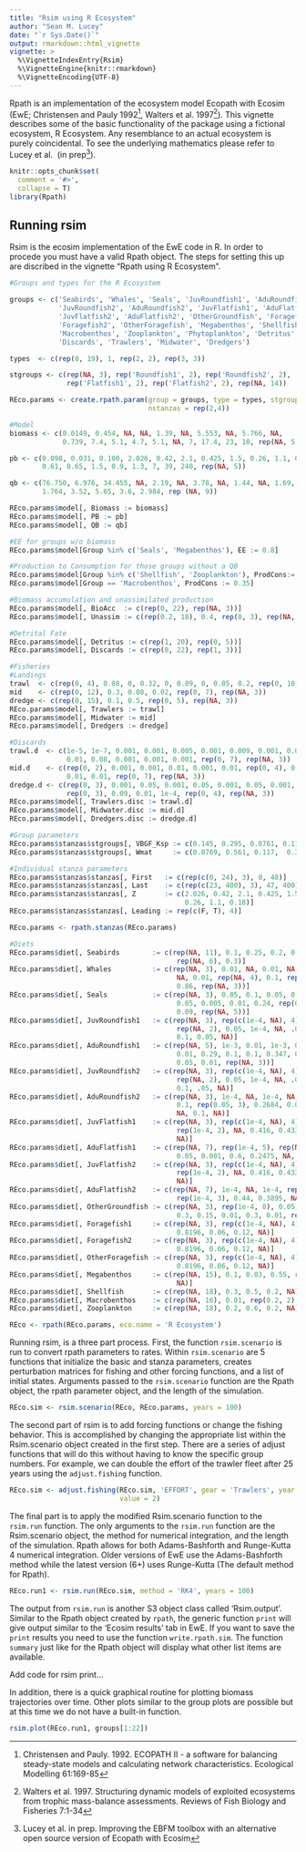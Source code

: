 ```yaml
---
title: "Rsim using R Ecosystem"
author: "Sean M. Lucey"
date: "`r Sys.Date()`"
output: rmarkdown::html_vignette
vignette: >
  %\VignetteIndexEntry{Rsim}
  %\VignetteEngine{knitr::rmarkdown}
  %\VignetteEncoding{UTF-8}
---
```


Rpath is an implementation of the ecosystem model Ecopath with Ecosim (EwE; 
Christensen and Pauly 1992^[Christensen and Pauly. 1992. ECOPATH II - a software
for balancing steady-state models and calculating network characteristics. 
Ecological Modelling 61:169-85], Walters et al. 1997^[Walters et al. 1997. 
Structuring dynamic models of exploited ecosystems from trophic mass-balance 
assessments. Reviews of Fish Biology and Fisheries 7:1-34]).  This vignette 
describes some of the basic functionality of the package using a fictional 
ecosystem, R Ecosystem.  Any resemblance to an actual ecosystem is purely 
coincidental.  To see the underlying mathematics please refer to Lucey et al. 
(in prep^[Lucey et al. in prep. Improving the EBFM toolbox with an alternative 
open source version of Ecopath with Ecosim]).  

```r
knitr::opts_chunk$set(
  comment = '#>',
  collapse = T)
library(Rpath)
````

## Running rsim

Rsim is the ecosim implementation of the EwE code in R.  In order to procede you
must have a valid Rpath object.  The steps for setting this up are discribed in 
the vignette "Rpath using R Ecosystem".

```r
#Groups and types for the R Ecosystem

groups <- c('Seabirds', 'Whales', 'Seals', 'JuvRoundfish1', 'AduRoundfish1', 
            'JuvRoundfish2', 'AduRoundfish2', 'JuvFlatfish1', 'AduFlatfish1',
            'JuvFlatfish2', 'AduFlatfish2', 'OtherGroundfish', 'Foragefish1',
            'Foragefish2', 'OtherForagefish', 'Megabenthos', 'Shellfish',
            'Macrobenthos', 'Zooplankton', 'Phytoplankton', 'Detritus', 
            'Discards', 'Trawlers', 'Midwater', 'Dredgers')

types  <- c(rep(0, 19), 1, rep(2, 2), rep(3, 3))

stgroups <- c(rep(NA, 3), rep('Roundfish1', 2), rep('Roundfish2', 2), 
              rep('Flatfish1', 2), rep('Flatfish2', 2), rep(NA, 14))

REco.params <- create.rpath.param(group = groups, type = types, stgroup = stgroups,
                                  nstanzas = rep(2,4))

#Model
biomass <- c(0.0149, 0.454, NA, NA, 1.39, NA, 5.553, NA, 5.766, NA,
             0.739, 7.4, 5.1, 4.7, 5.1, NA, 7, 17.4, 23, 10, rep(NA, 5))

pb <- c(0.098, 0.031, 0.100, 2.026, 0.42, 2.1, 0.425, 1.5, 0.26, 1.1, 0.18, 0.6,
        0.61, 0.65, 1.5, 0.9, 1.3, 7, 39, 240, rep(NA, 5))

qb <- c(76.750, 6.976, 34.455, NA, 2.19, NA, 3.78, NA, 1.44, NA, 1.69,
        1.764, 3.52, 5.65, 3.6, 2.984, rep (NA, 9))

REco.params$model[, Biomass := biomass]
REco.params$model[, PB := pb]
REco.params$model[, QB := qb]

#EE for groups w/o biomass
REco.params$model[Group %in% c('Seals', 'Megabenthos'), EE := 0.8]

#Production to Consumption for those groups without a QB
REco.params$model[Group %in% c('Shellfish', 'Zooplankton'), ProdCons:= 0.25]
REco.params$model[Group == 'Macrobenthos', ProdCons := 0.35]

#Biomass accumulation and unassimilated production
REco.params$model[, BioAcc  := c(rep(0, 22), rep(NA, 3))]
REco.params$model[, Unassim := c(rep(0.2, 18), 0.4, rep(0, 3), rep(NA, 3))]

#Detrital Fate
REco.params$model[, Detritus := c(rep(1, 20), rep(0, 5))]
REco.params$model[, Discards := c(rep(0, 22), rep(1, 3))]

#Fisheries
#Landings
trawl  <- c(rep(0, 4), 0.08, 0, 0.32, 0, 0.09, 0, 0.05, 0.2, rep(0, 10), rep(NA, 3))
mid    <- c(rep(0, 12), 0.3, 0.08, 0.02, rep(0, 7), rep(NA, 3))
dredge <- c(rep(0, 15), 0.1, 0.5, rep(0, 5), rep(NA, 3))
REco.params$model[, Trawlers := trawl]
REco.params$model[, Midwater := mid]
REco.params$model[, Dredgers := dredge]

#Discards
trawl.d  <- c(1e-5, 1e-7, 0.001, 0.001, 0.005, 0.001, 0.009, 0.001, 0.04, 0.001,
              0.01, 0.08, 0.001, 0.001, 0.001, rep(0, 7), rep(NA, 3))
mid.d    <- c(rep(0, 2), 0.001, 0.001, 0.01, 0.001, 0.01, rep(0, 4), 0.05, 0.05,
              0.01, 0.01, rep(0, 7), rep(NA, 3))
dredge.d <- c(rep(0, 3), 0.001, 0.05, 0.001, 0.05, 0.001, 0.05, 0.001, 0.01, 0.05,
              rep(0, 3), 0.09, 0.01, 1e-4, rep(0, 4), rep(NA, 3))
REco.params$model[, Trawlers.disc := trawl.d]
REco.params$model[, Midwater.disc := mid.d]
REco.params$model[, Dredgers.disc := dredge.d]

#Group parameters
REco.params$stanzas$stgroups[, VBGF_Ksp := c(0.145, 0.295, 0.0761, 0.112)]
REco.params$stanzas$stgroups[, Wmat     := c(0.0769, 0.561, 0.117,  0.321)]

#Individual stanza parameters
REco.params$stanzas$stanzas[, First   := c(rep(c(0, 24), 3), 0, 48)]
REco.params$stanzas$stanzas[, Last    := c(rep(c(23, 400), 3), 47, 400)]
REco.params$stanzas$stanzas[, Z       := c(2.026, 0.42, 2.1, 0.425, 1.5, 
                                           0.26, 1.1, 0.18)]
REco.params$stanzas$stanzas[, Leading := rep(c(F, T), 4)]

REco.params <- rpath.stanzas(REco.params)

#Diets
REco.params$diet[, Seabirds        := c(rep(NA, 11), 0.1, 0.25, 0.2, 0.15, 
                                         rep(NA, 6), 0.3)]
REco.params$diet[, Whales          := c(rep(NA, 3), 0.01, NA, 0.01, NA, 0.01, 
                                         NA, 0.01, rep(NA, 4), 0.1, rep(NA, 3), 
                                         0.86, rep(NA, 3))]
REco.params$diet[, Seals           := c(rep(NA, 3), 0.05, 0.1, 0.05, 0.2, 0.005, 
                                         0.05, 0.005, 0.01, 0.24, rep(0.05, 4), 
                                         0.09, rep(NA, 5))]
REco.params$diet[, JuvRoundfish1   := c(rep(NA, 3), rep(c(1e-4, NA), 4), 1e-3, 
                                         rep(NA, 2), 0.05, 1e-4, NA, .02, 0.7785, 
                                         0.1, 0.05, NA)]
REco.params$diet[, AduRoundfish1   := c(rep(NA, 5), 1e-3, 0.01, 1e-3, 0.05, 1e-3, 
                                         0.01, 0.29, 0.1, 0.1, 0.347, 0.03, NA, 
                                         0.05, 0.01, rep(NA, 3))]
REco.params$diet[, JuvRoundfish2   := c(rep(NA, 3), rep(c(1e-4, NA), 4), 1e-3, 
                                         rep(NA, 2), 0.05, 1e-4, NA, .02, 0.7785, 
                                         0.1, .05, NA)]
REco.params$diet[, AduRoundfish2   := c(rep(NA, 3), 1e-4, NA, 1e-4, NA, rep(1e-4, 4), 
                                         0.1, rep(0.05, 3), 0.2684, 0.01, 0.37, 0.001, 
                                         NA, 0.1, NA)]
REco.params$diet[, JuvFlatfish1    := c(rep(NA, 3), rep(c(1e-4, NA), 4), rep(NA, 3), 
                                         rep(1e-4, 2), NA, 0.416, 0.4334, 0.1, 0.05, 
                                         NA)]
REco.params$diet[, AduFlatfish1    := c(rep(NA, 7), rep(1e-4, 5), rep(NA, 2), 0.001, 
                                         0.05, 0.001, 0.6, 0.2475, NA, 0.1, NA)]
REco.params$diet[, JuvFlatfish2    := c(rep(NA, 3), rep(c(1e-4, NA), 4), rep(NA, 3),
                                         rep(1e-4, 2), NA, 0.416, 0.4334, 0.1, 0.05, 
                                         NA)]
REco.params$diet[, AduFlatfish2    := c(rep(NA, 7), 1e-4, NA, 1e-4, rep(NA, 4), 
                                         rep(1e-4, 3), 0.44, 0.3895, NA, 0.17, NA)]
REco.params$diet[, OtherGroundfish := c(rep(NA, 3), rep(1e-4, 8), 0.05, 0.08, 0.0992, 
                                         0.3, 0.15, 0.01, 0.3, 0.01, rep(NA, 3))]
REco.params$diet[, Foragefish1     := c(rep(NA, 3), rep(c(1e-4, NA), 4), rep(NA, 7), 
                                         0.8196, 0.06, 0.12, NA)]
REco.params$diet[, Foragefish2     := c(rep(NA, 3), rep(c(1e-4, NA), 4), rep(NA, 7), 
                                         0.8196, 0.06, 0.12, NA)]
REco.params$diet[, OtherForagefish := c(rep(NA, 3), rep(c(1e-4, NA), 4), rep(NA, 7), 
                                         0.8196, 0.06, 0.12, NA)]
REco.params$diet[, Megabenthos     := c(rep(NA, 15), 0.1, 0.03, 0.55, rep(NA, 2), 0.32,
                                         NA)]
REco.params$diet[, Shellfish       := c(rep(NA, 18), 0.3, 0.5, 0.2, NA)]
REco.params$diet[, Macrobenthos    := c(rep(NA, 16), 0.01, rep(0.2, 2), NA, 0.59, NA)]
REco.params$diet[, Zooplankton     := c(rep(NA, 18), 0.2, 0.6, 0.2, NA)]

REco <- rpath(REco.params, eco.name = 'R Ecosystem')
```

Running rsim, is a three part process.  First, the function `rsim.scenario` is run
to convert rpath parameters to rates.  Within `rsim.scenario` are 5 functions that 
initialize the basic and stanza parameters, creates perturbation matrices for fishing 
and other forcing functions, and a list of initial states.  Arguments passed to the 
`rsim.scenario` function are the Rpath object, the rpath parameter object, and the 
length of the simulation.

```r
REco.sim <- rsim.scenario(REco, REco.params, years = 100)
```

The second part of rsim is to add forcing functions or change the fishing behavior.
This is accomplished by changing the appropriate list within the Rsim.scenario object
created in the first step.  There are a series of adjust functions that will do this
without having to know the specific group numbers.  For example, we can double the
effort of the trawler fleet after 25 years using the `adjust.fishing` function.

```r
REco.sim <- adjust.fishing(REco.sim, 'EFFORT', gear = 'Trawlers', year = 25:100, 
                           value = 2)
```

The final part is to apply the modified Rsim.scenario function to the `rsim.run`
function.  The only arguments to the `rsim.run` function are the Rsim.scenario
object, the method for numerical integration, and the length of the simulation.
Rpath allows for both Adams-Bashforth and Runge-Kutta 4 numerical integration.
Older versions of EwE use the Adams-Bashforth method while the latest version (6+)
uses Runge-Kutta (The default method for Rpath).

```r
REco.run1 <- rsim.run(REco.sim, method = 'RK4', years = 100)
```

The output from `rsim.run` is another S3 object class called 'Rsim.output'.  Similar
to the Rpath object created by `rpath`, the generic function `print` will give
output similar to the 'Ecosim results' tab in EwE. If you want to save the `print`
results you need to use the function `write.rpath.sim`.  The function `summary` just
like for the Rpath object will display what other list items are available.

Add code for rsim print...

In addition, there is a quick graphical routine for plotting
biomass trajectories over time.  Other plots similar to the group plots are possible
but at this time we do not have a built-in function.

```r
rsim.plot(REco.run1, groups[1:22])
```


